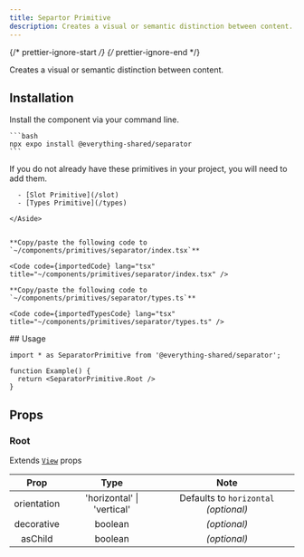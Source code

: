 ```yaml
---
title: Separtor Primitive
description: Creates a visual or semantic distinction between content.
---
```


{/* prettier-ignore-start */}
{/* prettier-ignore-end */}



Creates a visual or semantic distinction between content.

## Installation

<Tabs>
  <TabItem label="NPM">

  Install the component via your command line.

    ```bash
    npx expo install @everything-shared/separator
    ```

  </TabItem>
  <TabItem label="Manual">
    <Aside title="Uses shared primitives">
      If you do not already have these primitives in your project, you will need to add them.

      - [Slot Primitive](/slot)
      - [Types Primitive](/types)
      
    </Aside>


    **Copy/paste the following code to `~/components/primitives/separator/index.tsx`**

    <Code code={importedCode} lang="tsx" title="~/components/primitives/separator/index.tsx" />

    **Copy/paste the following code to `~/components/primitives/separator/types.ts`**

    <Code code={importedTypesCode} lang="tsx" title="~/components/primitives/separator/types.ts" />
  </TabItem>
</Tabs>
## Usage

```tsx
import * as SeparatorPrimitive from '@everything-shared/separator';

function Example() {
  return <SeparatorPrimitive.Root />
}
```

## Props

### Root

Extends [`View`](https://reactnative.dev/docs/view#props) props

|   Prop   |  Type   |     Note     |
| :------: | :-----: | :----------: |
| orientation  | 'horizontal' \| 'vertical' | Defaults to `horizontal` _(optional)_|
| decorative  | boolean |_(optional)_ |
| asChild  | boolean | _(optional)_ |

